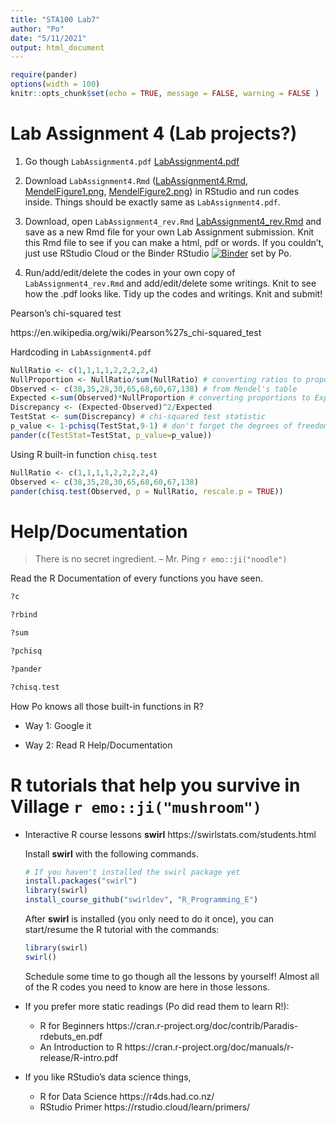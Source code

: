 ```yaml
---
title: "STA100 Lab7"
author: "Po"
date: "5/11/2021"
output: html_document
---
```


```r
require(pander)
options(width = 100)
knitr::opts_chunk$set(echo = TRUE, message = FALSE, warning = FALSE )
```

# Lab Assignment 4 (Lab projects?)

1. Go though `LabAssignment4.pdf` [LabAssignment4.pdf](LabAssignment4.pdf)

2. Download `LabAssignment4.Rmd` ([LabAssignment4.Rmd](LabAssignment4.Rmd), [MendelFigure1.png](MendelFigure1.png), [MendelFigure2.png](MendelFigure2.png)) in RStudio and run codes inside. Things should be exactly same as `LabAssignment4.pdf`.

3. Download, open `LabAssignment4_rev.Rmd` [LabAssignment4_rev.Rmd](LabAssignment4_rev.Rmd) and save as a new Rmd file for your own Lab Assignment submission. Knit this Rmd file to see if you can make a html, pdf or words. If you couldn't, just use RStudio Cloud or the Binder RStudio [![Binder](http://mybinder.org/badge_logo.svg)](http://mybinder.org/v2/gh/ucdavis-sta-100-spring-2021/polabs/main?urlpath=rstudio) set by Po.

4. Run/add/edit/delete the codes in your own copy of `LabAssignment4_rev.Rmd` and add/edit/delete some writings. Knit to see how the .pdf looks like. Tidy up the codes and writings. Knit and submit!

Pearson's chi-squared test

https://en.wikipedia.org/wiki/Pearson%27s_chi-squared_test

Hardcoding in `LabAssignment4.pdf`
```r
NullRatio <- c(1,1,1,1,2,2,2,2,4)
NullProportion <- NullRatio/sum(NullRatio) # converting ratios to proportions
Observed <- c(38,35,28,30,65,68,60,67,138) # from Mendel's table
Expected <-sum(Observed)*NullProportion # converting proportions to Expected counts
Discrepancy <- (Expected-Observed)^2/Expected
TestStat <- sum(Discrepancy) # chi-squared test statistic
p_value <- 1-pchisq(TestStat,9-1) # don't forget the degrees of freedom!
pander(c(TestStat=TestStat, p_value=p_value))
```

Using R built-in function `chisq.test`
```r
NullRatio <- c(1,1,1,1,2,2,2,2,4)
Observed <- c(38,35,28,30,65,68,60,67,138)
pander(chisq.test(Observed, p = NullRatio, rescale.p = TRUE))
```

# Help/Documentation

> There is no secret ingredient. 
> -- Mr. Ping `r emo::ji("noodle")`

Read the R Documentation of every functions you have seen.
```r
?c
```
```r
?rbind
```
```r
?sum
```
```r
?pchisq
```
```r
?pander
```
```r
?chisq.test
```
How Po knows all those built-in functions in R?

- Way 1: Google it

- Way 2: Read R Help/Documentation

# R tutorials that help you survive in Village `r emo::ji("mushroom")`

- Interactive R course lessons **swirl** https://swirlstats.com/students.html

  Install **swirl** with the following commands.
  ```r
  # If you haven't installed the swirl package yet
  install.packages("swirl")
  library(swirl)
  install_course_github("swirldev", "R_Programming_E")
  ```

  After **swirl** is installed (you only need to do it once), you can start/resume the R tutorial with the commands:
  ```r
  library(swirl)
  swirl()
  ```
  Schedule some time to go though all the lessons by yourself! Almost all of the R codes you need to know are here in those lessons.

- If you prefer more static readings (Po did read them to learn R!):
  - R for Beginners https://cran.r-project.org/doc/contrib/Paradis-rdebuts_en.pdf
  - An Introduction to R https://cran.r-project.org/doc/manuals/r-release/R-intro.pdf

- If you like RStudio's data science things,
  - R for Data Science https://r4ds.had.co.nz/
  - RStudio Primer https://rstudio.cloud/learn/primers/

